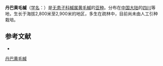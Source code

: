 {{Infraspeciesbox
| name = 丹巴黄毛槭
| status = 
| status_system = 
| image =
| genus = Acer
| species = fulvescens
| subspecies =danbaense
| authority = 
}}

'''丹巴黄毛槭'''（[[学名|学名]]：{{lang|la|''Acer fulvescens'' subsp. ''danbaense''}}）是[[无患子科|无患子科]][[槭属|槭属]][[黄毛槭|黄毛槭]]的[[亚种|亚种]]。分布在[[中国大陆|中国大陆]]的[[四川|四川]]等地，生长于海拔2,800米至2,900米的地区，多生在疏林中，目前尚未由人工引种栽培。

== 参考文献 ==
<div class="references-small">
* {{cite web| url =http://www.bioinfo.cn/db05/KmzwSpecies.php?action=view&id=20282| title =丹巴黄毛槭（亚种）| work =《中国高等植物数据库全库》| publisher =中国科学院微生物研究所| author =昆明植物研究所| accessdate =2009-02-25| deadurl =yes| archiveurl =https://web.archive.org/web/20160305073503/http://www.bioinfo.cn/db05/KmzwSpecies.php?action=view&id=20282| archivedate =2016-03-05}}
</div>
{{Taxonbar|from=Q10877312}}

[[Category:枫属|丹巴黄毛槭]]


{{植物小作品}}